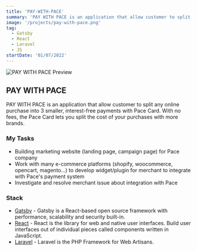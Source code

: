 ```yaml
---
title: 'PAY-WITH-PACE'
summary: 'PAY WITH PACE is an application that allow customer to split any online purchase into 3 smaller, interest-free payments with Pace Card. With no fees, the Pace Card lets you split the cost of your purchases with more brands.'
image: '/projects/pay-with-pace.png'
tag:
  - Gatsby
  - React
  - Laravel
  - JS
startDate: '01/07/2022'
---
```


![PAY WITH PACE Preview](/projects/pay-with-pace.png)

## PAY WITH PACE

PAY WITH PACE is an application that allow customer to split any online purchase into 3 smaller, interest-free payments with Pace Card. With no fees, the Pace Card lets you split the cost of your purchases with more brands.

### My Tasks

- Building marketing website (landing page, campaign page) for Pace company
- Work with many e-commerce platforms (shopify, woocommerce, opencart, magento...) to develop widget/plugin for merchant to integrate with Pace's payment system
- Investigate and resolve merchant issue about integration with Pace

### Stack

- [Gatsby](https://www.gatsbyjs.com/) - Gatsby is a React-based open source framework with performance, scalability and security built-in.
- [React](https://react.dev/) - React is the library for web and native user interfaces. Build user interfaces out of individual pieces called components written in JavaScript.
- [Laravel](https://laravel.com/) - Laravel is the PHP Framework for Web Artisans.

